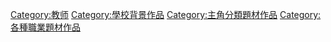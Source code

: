 [[Category:教师|Category:教师]]
[[Category:學校背景作品|Category:學校背景作品]]
[[Category:主角分類題材作品|Category:主角分類題材作品]]
[[Category:各種職業題材作品|Category:各種職業題材作品]]
